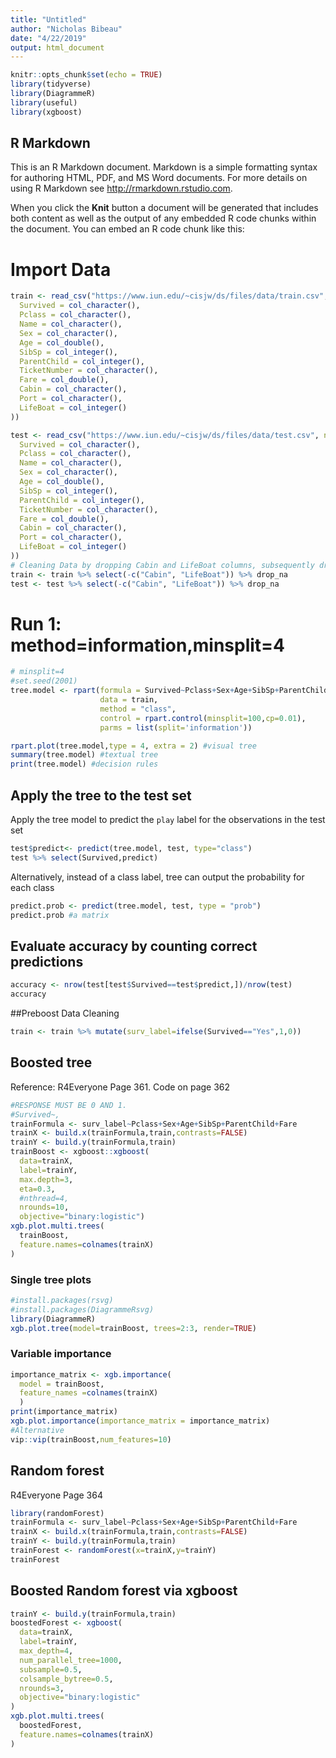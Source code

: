 ```yaml
---
title: "Untitled"
author: "Nicholas Bibeau"
date: "4/22/2019"
output: html_document
---
```


```r
knitr::opts_chunk$set(echo = TRUE)
library(tidyverse)
library(DiagrammeR)
library(useful)
library(xgboost)
```

## R Markdown

This is an R Markdown document. Markdown is a simple formatting syntax for authoring HTML, PDF, and MS Word documents. For more details on using R Markdown see <http://rmarkdown.rstudio.com>.

When you click the **Knit** button a document will be generated that includes both content as well as the output of any embedded R code chunks within the document. You can embed an R code chunk like this:

# Import Data
```r
train <- read_csv("https://www.iun.edu/~cisjw/ds/files/data/train.csv", na = "NA", col_types = cols(
  Survived = col_character(),
  Pclass = col_character(),
  Name = col_character(),
  Sex = col_character(),
  Age = col_double(),
  SibSp = col_integer(),
  ParentChild = col_integer(),
  TicketNumber = col_character(),
  Fare = col_double(),
  Cabin = col_character(),
  Port = col_character(),
  LifeBoat = col_integer()
))

test <- read_csv("https://www.iun.edu/~cisjw/ds/files/data/test.csv", na = "NA", col_types = cols(
  Survived = col_character(),
  Pclass = col_character(),
  Name = col_character(),
  Sex = col_character(),
  Age = col_double(),
  SibSp = col_integer(),
  ParentChild = col_integer(),
  TicketNumber = col_character(),
  Fare = col_double(),
  Cabin = col_character(),
  Port = col_character(),
  LifeBoat = col_integer()
)) 
# Cleaning Data by dropping Cabin and LifeBoat columns, subsequently dropping na rows
train <- train %>% select(-c("Cabin", "LifeBoat")) %>% drop_na
test <- test %>% select(-c("Cabin", "LifeBoat")) %>% drop_na

```

# Run 1: method=information,minsplit=4
```r
# minsplit=4
#set.seed(2001)
tree.model <- rpart(formula = Survived~Pclass+Sex+Age+SibSp+ParentChild+Fare, 
                    data = train,
                    method = "class", 
                    control = rpart.control(minsplit=100,cp=0.01),
                    parms = list(split='information'))

rpart.plot(tree.model,type = 4, extra = 2) #visual tree
summary(tree.model) #textual tree
print(tree.model) #decision rules
```

## Apply the tree to the test set
Apply the tree model to predict the `play` label for the observations in the test set
```r
test$predict<- predict(tree.model, test, type="class")
test %>% select(Survived,predict)
```


Alternatively, instead of a class label, tree can output the probability for each class
```r
predict.prob <- predict(tree.model, test, type = "prob")
predict.prob #a matrix
```

## Evaluate accuracy by counting correct predictions
```r
accuracy <- nrow(test[test$Survived==test$predict,])/nrow(test)
accuracy
```


##Preboost Data Cleaning
```r
train <- train %>% mutate(surv_label=ifelse(Survived=="Yes",1,0))
```


## Boosted tree
Reference: R4Everyone Page 361. Code on page 362

```r
#RESPONSE MUST BE 0 AND 1.
#Survived~,
trainFormula <- surv_label~Pclass+Sex+Age+SibSp+ParentChild+Fare
trainX <- build.x(trainFormula,train,contrasts=FALSE)
trainY <- build.y(trainFormula,train)
trainBoost <- xgboost::xgboost(
  data=trainX,
  label=trainY,
  max.depth=3,
  eta=0.3,
  #nthread=4,
  nrounds=10,
  objective="binary:logistic")
xgb.plot.multi.trees(
  trainBoost,
  feature.names=colnames(trainX)
)
```

### Single tree plots
```r
#install.packages(rsvg)
#install.packages(DiagrammeRsvg)
library(DiagrammeR)
xgb.plot.tree(model=trainBoost, trees=2:3, render=TRUE)
```

### Variable importance
```r
importance_matrix <- xgb.importance(
  model = trainBoost,
  feature_names =colnames(trainX)
  )
print(importance_matrix)
xgb.plot.importance(importance_matrix = importance_matrix)
#Alternative
vip::vip(trainBoost,num_features=10)
```

## Random forest
R4Everyone Page 364
```r
library(randomForest)
trainFormula <- surv_label~Pclass+Sex+Age+SibSp+ParentChild+Fare 
trainX <- build.x(trainFormula,train,contrasts=FALSE)
trainY <- build.y(trainFormula,train)
trainForest <- randomForest(x=trainX,y=trainY)
trainForest
```

## Boosted Random forest via xgboost
```r
trainY <- build.y(trainFormula,train)
boostedForest <- xgboost(
  data=trainX,
  label=trainY,
  max_depth=4,
  num_parallel_tree=1000,
  subsample=0.5,
  colsample_bytree=0.5,
  nrounds=3,
  objective="binary:logistic"
)
xgb.plot.multi.trees(
  boostedForest,
  feature.names=colnames(trainX)
)
```
